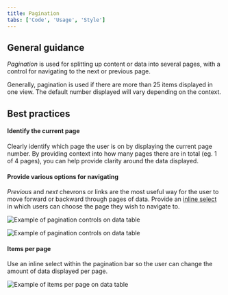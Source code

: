 ```yaml
---
title: Pagination
tabs: ['Code', 'Usage', 'Style']
---
```


## General guidance

_Pagination_ is used for splitting up content or data into several pages, with a control for navigating to the next or previous page.

Generally, pagination is used if there are more than 25 items displayed in one view. The default number displayed will vary depending on the context.

## Best practices

#### Identify the current page

Clearly identify which page the user is on by displaying the current page number. By providing context into how many pages there are in total (eg. 1 of 4 pages), you can help provide clarity around the data displayed.

#### Provide various options for navigating

_Previous_ and _next_ chevrons or links are the most useful way for the user to move forward or backward through pages of data. Provide an [inline select](/components/select) in which users can choose the page they wish to navigate to.

![Example of pagination controls on data table](images/pagination-usage-1.png)

![Example of pagination controls on data table](images/pagination-usage-1.png)

#### Items per page

Use an inline select within the pagination bar so the user can change the amount of data displayed per page.

![Example of items per page on data table](images/pagination-usage-2.png)

